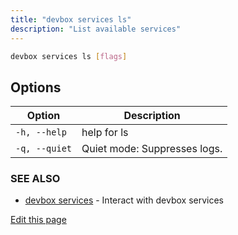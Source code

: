 ```yaml
---
title: "devbox services ls"
description: "List available services"
---
```


```bash
devbox services ls [flags]
```

## Options[​](#options "Direct link to Options")

| Option        | Description                  |
| ------------- | ---------------------------- |
| `-h, --help`  | help for ls                  |
| `-q, --quiet` | Quiet mode: Suppresses logs. |

### SEE ALSO[​](#see-also "Direct link to SEE ALSO")

- [devbox services](/docs/devbox/cli_reference/devbox_services/) - Interact with devbox services

[Edit this page](https://github.com/jetify-com/devbox/tree/main/docs/app/docs/cli_reference/devbox_services_ls.md)
